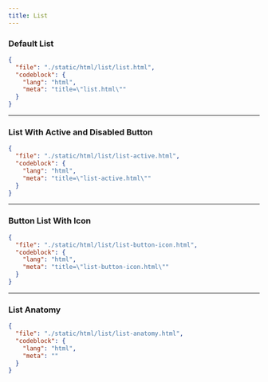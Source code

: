 ```yaml
---
title: List
---
```


### Default List

<ComponentPreview src="/list/list" />

```json doc-gen:file
{
  "file": "./static/html/list/list.html",
  "codeblock": {
    "lang": "html",
    "meta": "title=\"list.html\""
  }
}
```

---

### List With Active and Disabled Button

<ComponentPreview src="/list/list-active" />

```json doc-gen:file
{
  "file": "./static/html/list/list-active.html",
  "codeblock": {
    "lang": "html",
    "meta": "title=\"list-active.html\""
  }
}
```

---

### Button List With Icon

<ComponentPreview src="/list/list-button-icon" />

```json doc-gen:file
{
  "file": "./static/html/list/list-button-icon.html",
  "codeblock": {
    "lang": "html",
    "meta": "title=\"list-button-icon.html\""
  }
}
```

---

### List Anatomy

```json doc-gen:file
{
  "file": "./static/html/list/list-anatomy.html",
  "codeblock": {
    "lang": "html",
    "meta": ""
  }
}
```